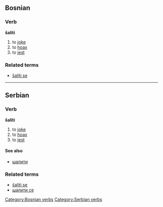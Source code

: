==Bosnian==
===Verb===
'''šaliti'''
#to [[joke]]
#to [[hoax]]
#to [[jest]]
===Related terms===
*[[šaliti se]]
[[Category:Bosnian verbs]]
----
==Serbian==
===Verb===
'''šaliti'''
#to [[joke]]
#to [[hoax]]
#to [[jest]]
====See also====
*[[шалити]]
===Related terms===
*[[šaliti se]]
*[[шалити се]]
[[Category:Serbian verbs]]